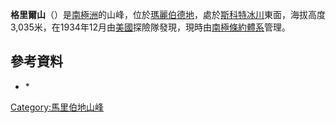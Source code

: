 {{coord|86|41|S|148|57|W|source:GNIS|display=title}}

'''格里爾山'''（{{lang-en|Mount Grier}}）是[[南極洲|南極洲]]的山峰，位於[[瑪麗伯德地|瑪麗伯德地]]，處於[[斯科特冰川|斯科特冰川]]東面，海拔高度3,035米，在1934年12月由[[美國|美國]]探險隊發現，現時由[[南極條約體系|南極條約體系]]管理。

==參考資料==
*{{cite gnis | type = antarid | id = 6041| name = Grier, Mount | accessdate = 2012-05-07}}*{{usgs-gazetteer|id=6041|name=Grier, Mount}}

{{DEFAULTSORT:Mount Grier}}
[[Category:馬里伯地山峰|Category:馬里伯地山峰]]


{{MarieByrdLand-geo-stub}}